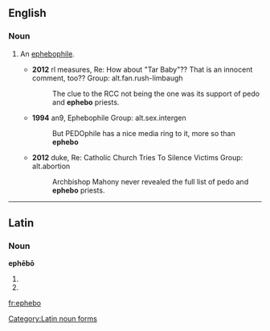 ==English==

===Noun===
{{en-noun}}

# {{label|en|slang}} An [[ephebophile]].
#* '''2012''' rl measures, Re: How about "Tar Baby"?? That is an innocent comment, too?? Group: alt.fan.rush-limbaugh
#*: The clue to the RCC not being the one was its support of pedo and '''ephebo''' priests.
#* '''1994''' an9, Ephebophile Group: alt.sex.intergen
#*: But PEDOphile has a nice media ring to it, more so than '''ephebo'''
#* '''2012''' duke, Re: Catholic Church Tries To Silence Victims Group: alt.abortion
#*: Archbishop Mahony never revealed the full list of pedo and '''ephebo''' priests.

----

==Latin==

===Noun===
'''ephēbō''' {{g|m}}

# {{inflection of|ephēbus||dat|s|lang=la}}
# {{inflection of|ephēbus||abl|s|lang=la}}

[[Category:Latin noun forms]]

[[fr:ephebo]]